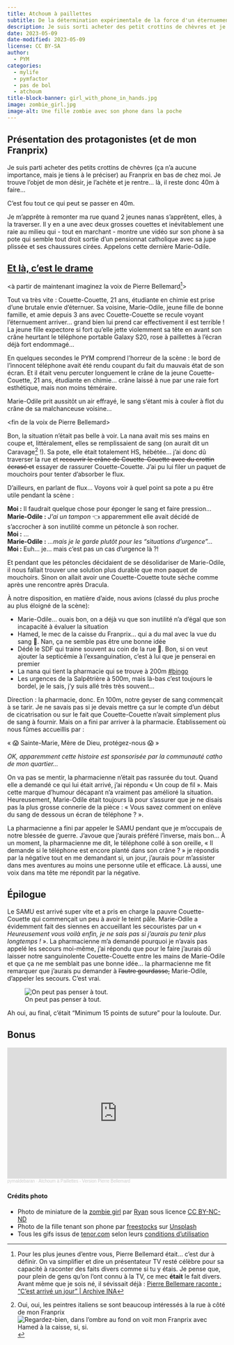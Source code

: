 ```yaml
---
title: Atchoum à paillettes
subtitle: De la détermination expérimentale de la force d'un éternuement
description: Je suis sorti acheter des petit crottins de chèvres et je suis revenue avec une nana qui pisse le sang par le crâne…
date: 2023-05-09
date-modified: 2023-05-09
license: CC BY-SA
author: 
  - PYM
categories: 
  - mylife
  - pymfactor
  - pas de bol
  - atchoum
title-block-banner: girl_with_phone_in_hands.jpg
image: zombie_girl.jpg
image-alt: Une fille zombie avec son phone dans la poche
---
```


## Présentation des protagonistes (et de mon Franprix)

Je suis parti acheter des petits crottins de chèvres (ça n'a aucune importance, mais je tiens à le préciser) au Franprix en bas de chez moi. Je trouve l'objet de mon désir, je l'achète et je rentre… là, il reste donc 40m à faire…

C'est fou tout ce qui peut se passer en 40m.

Je m'apprête à remonter ma rue quand 2 jeunes nanas s'apprêtent, elles, à la traverser. Il y en a une avec deux grosses couettes et inévitablement une raie au milieu qui - tout en marchant - montre une vidéo sur son phone à sa pote qui semble tout droit sortie d'un pensionnat catholique  avec sa jupe plissée et ses chaussures cirées. Appelons cette dernière Marie-Odile.

## [Et là, c'est le drame](https://www.arteradio.com/son/61658634/et_la_c_est_le_drame)

\<à partir de maintenant imaginez la voix de Pierre Bellemard[^pierrebellmard]>

[^pierrebellmard]: Pour les plus jeunes d'entre vous, Pierre Bellemard était... c'est dur à définir. On va simplifier et dire un présentateur TV resté célèbre pour sa capacité à raconter des faits divers comme si tu y étais. Je pense que, pour plein de gens qu'on l'ont connu à la TV, ce mec **était** le fait divers. Avant même que je sois né, il sévissait déjà : [Pierre Bellemare raconte : "C'est arrivé un jour" | Archive INA](https://youtu.be/FLIBbV7UjSA?t=63)

Tout va très vite : Couette-Couette, 21 ans, étudiante en chimie est prise d'une brutale envie d'éternuer. Sa voisine, Marie-Odile, jeune fille de bonne famille, et amie depuis 3 ans avec Couette-Couette se recule voyant l'éternuement arriver… grand bien lui prend car effectivement il est terrible ! La jeune fille expectore si fort qu'elle jette violemment sa tête en avant son crâne heurtant le téléphone portable Galaxy S20, rose à paillettes à l'écran déjà fort endommagé…

En quelques secondes le PYM comprend l'horreur de la scène : le bord de l'innocent téléphone avait été rendu coupant du fait du mauvais état de son écran. Et il était venu percuter longuement le crâne de la jeune Couette-Couette, 21 ans, étudiante en chimie… crâne laissé à nue par une raie fort esthétique, mais non moins téméraire.

Marie-Odile prit aussitôt un air effrayé, le sang s'étant mis à couler à flot du crâne de sa malchanceuse voisine…

\<fin de la voix de Pierre Bellemard>

Bon, la situation n’était pas belle à voir. La nana avait mis ses mains en coupe et, littéralement, elles se remplissaient de sang (on aurait dit un Caravage[^peintreitalien] !). Sa pote, elle était totalement HS, hébétée… j'ai donc dû traverser la rue et ~~recouvrir le crâne de Couette-Couette avec du crottin écrasé et~~ essayer de rassurer Couette-Couette. J'ai pu lui filer un paquet de mouchoirs pour tenter d'absorber le flux.

[^peintreitalien]: Oui, oui, les peintres italiens se sont beaucoup intéressés à la rue à côté de mon Franprix ![Regardez-bien, dans l'ombre au fond on voit mon Franprix avec Hamed à la caisse, si, si.](caravage_franprix.jpg)

D'ailleurs, en parlant de flux... Voyons voir à quel point sa pote a pu être utile pendant la scène :

:::{.dialog}

| **Moi :** Il faudrait quelque chose pour éponger le sang et faire pression…
| **Marie-Odile :** _J'ai un tampon_ 👈 apparemment elle avait décidé de s'accrocher à son inutilité comme un pétoncle à son rocher.
| **Moi :** …
| **Marie-Odile :** _…mais je le garde plutôt pour les "situations d'urgence"…_
| **Moi :** Euh… je… mais c'est pas un cas d'urgence là ?!

:::

Et pendant que les pétoncles décidaient de se désolidariser de Marie-Odile, il nous fallait trouver une solution plus durable que mon paquet de mouchoirs. Sinon on allait avoir une Couette-Couette toute sèche comme après une rencontre après Dracula.

À notre disposition, en matière d'aide, nous avions (classé du plus proche au plus éloigné de la scène):

- Marie-Odile… ouais bon, on a déjà vu que son inutilité n'a d'égal que son incapacité à évaluer la situation
- Hamed, le mec de la caisse du Franprix… qui a du mal avec la vue du sang 🤔. Nan, ça ne semble pas être une bonne idée
- Dédé le SDF qui traine souvent au coin de la rue 🤔. Bon, si on veut ajouter la septicémie à l'exsanguination, c'est à lui que je penserai en premier
- La nana qui tient la pharmacie qui se trouve à 200m [#bingo](https://fr.wikihow.com/gagner-dans-la-vie)
- Les urgences de la Salpêtrière à 500m, mais là-bas c'est toujours le bordel, je le sais, j'y suis allé très très souvent…

Direction : la pharmacie, donc. En 100m, notre geyser de sang commençait à se tarir. Je ne savais pas si je devais mettre ça sur le compte d'un début de cicatrisation ou sur le fait que Couette-Couette n'avait simplement plus de sang à fournir. Mais on a fini par arriver à la pharmacie. Établissement où nous fûmes accueillis par :

:::{.big-centered}
« 😱 Sainte-Marie, Mère de Dieu, protégez-nous 😱 »
:::

:::{.small}
_OK, apparemment cette histoire est sponsorisée par la communauté catho de mon quartier…_
:::

On va pas se mentir, la pharmacienne n’était pas rassurée du tout. Quand elle a demandé ce qui lui était arrivé, j'ai répondu « Un coup de fil ». Mais cette marque d'humour décapant n'a vraiment pas amélioré la situation. Heureusement, Marie-Odile était toujours là pour s'assurer que je ne disais pas la plus grosse connerie de la pièce : « Vous savez comment on enlève du sang de dessous un écran de téléphone ? ».

La pharmacienne a fini par appeler le SAMU pendant que je m'occupais de notre blessée de guerre. J'avoue que j'aurais préféré l'inverse, mais bon… À un moment, la pharmacienne me dit, le téléphone collé à son oreille, « Il demande si le téléphone est encore planté dans son crâne ? » je répondis par la négative tout en me demandant si, un jour, j'aurais pour m'assister dans mes aventures au moins une personne utile et efficace. Là aussi, une voix dans ma tête me répondit par la négative.

## Épilogue

Le SAMU est arrivé super vite et a pris en charge la pauvre Couette-Couette qui commençait un peu à avoir le teint pâle. Marie-Odile a évidemment fait des siennes en accueillant les secouristes par un « _Heureusement vous voilà enfin, je ne sais pas si j'aurais pu tenir plus longtemps !_ ». La pharmacienne m'a demandé pourquoi je n'avais pas appelé les secours moi-même, j'ai répondu que pour le faire j'aurais dû laisser notre sanguinolente Couette-Couette entre les mains de Marie-Odile et que ça ne me semblait pas une bonne idée… la pharmacienne me fit remarquer que j'aurais pu demander à ~~l'autre gourdasse,~~ Marie-Odile, d'appeler les secours. C'est vrai.

![On peut pas penser à tout.](meh-dragon.gif)

Ah oui, au final, c'était "Minimum 15 points de suture" pour la louloute. Dur.

## Bonus

<iframe width="100%" height="300" scrolling="no" frameborder="no" allow="autoplay" src="https://w.soundcloud.com/player/?url=https%3A//api.soundcloud.com/tracks/1306713199&color=%23ff5500&auto_play=false&hide_related=false&show_comments=true&show_user=true&show_reposts=false&show_teaser=true&visual=true"></iframe><div style="font-size: 10px; color: #cccccc;line-break: anywhere;word-break: normal;overflow: hidden;white-space: nowrap;text-overflow: ellipsis; font-family: Interstate,Lucida Grande,Lucida Sans Unicode,Lucida Sans,Garuda,Verdana,Tahoma,sans-serif;font-weight: 100;"><a href="https://soundcloud.com/pymaldebaran" title="pymaldebaran" target="_blank" style="color: #cccccc; text-decoration: none;">pymaldebaran</a> · <a href="https://soundcloud.com/pymaldebaran/atchoum-a-paillettes-version-pierre-bellemerd" title="Atchoum à Paillettes - Version Pierre Bellemard" target="_blank" style="color: #cccccc; text-decoration: none;">Atchoum à Paillettes - Version Pierre Bellemard</a></div>

#### Crédits photo {.appendix}

- Photo de miniature de la [zombie girl](https://www.flickr.com/photos/metrix_feet/10519006043/in/photostream/) par [Ryan](https://www.flickr.com/photos/metrix_feet/) sous licence [CC BY-NC-ND](https://creativecommons.org/licenses/by-nc-nd/2.0/)
- Photo de la fille tenant son phone par [freestocks](https://unsplash.com/@freestocks?utm_source=unsplash&utm_medium=referral&utm_content=creditCopyText) sur [Unsplash](https://unsplash.com/fr/photos/m7zKB91brGo?utm_source=unsplash&utm_medium=referral&utm_content=creditCopyText)
- Tous les gifs issus de [tenor.com](https://tenor.com) selon leurs [conditions d'utilisation](https://tenor.com/fr/legal-terms)

